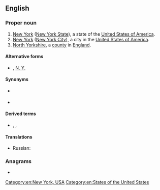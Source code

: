 {{also|Appendix:Variations of "ny"}}
==English==

===Proper noun===
{{en-proper noun}}

# [[New York]] ([[New York State]]), a state of the [[United States of America]].
# [[New York]] ([[New York City]]), a city in the [[United States of America]].
# [[North Yorkshire]], a [[county]] in [[England]].

====Alternative forms====
* {{sense|New York}} {{l|en|N.Y.}}, [[N. Y.]]

====Synonyms====
* {{sense|State of New York}} {{l|en|NYS}}
* {{sense|City of New York}} {{l|en|NYC}}

====Derived terms====
* {{sense|City of New York}} {{l|en|NYLON}}, {{l|en|NYLon}}, {{l|en|NY-Lon}} {{gloss|New York&mdash;London}}

====Translations====
{{trans-top|New York State}}
* Russian: {{t+|ru|шт. Нью-Йо́рк|m}}
{{trans-mid}}
{{trans-bottom}}

===Anagrams===
* {{anagrams|en|a=ny|YN}}

[[Category:en:New York, USA]]
[[Category:en:States of the United States]]